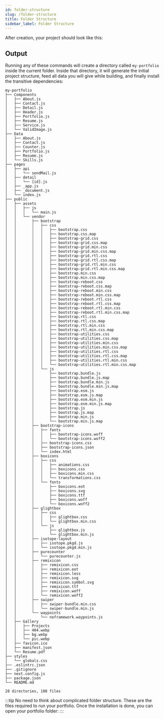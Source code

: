 ```yaml
---
id: folder-structure
slug: /folder-structure
title: Folder Structure
sidebar_label: Folder Structure
---
```


After creation, your project should look like this:

## Output

Running any of these commands will create a directory called `my-portfolio`
inside the current folder. Inside that directory, it will generate the initial
project structure, feed all data you will give while building, and finally install the
transitive dependencies:

```
my-portfolio
├── Components
│   ├── About.js
│   ├── Contact.js
│   ├── Detail.js
│   ├── Header.js
│   ├── Portfolio.js
│   ├── Resume.js
│   ├── Service.js
│   └── ValidImage.js
├── Data
│   ├── About.js
│   ├── Contact.js
│   ├── Counter.js
│   ├── Portfolio.js
│   ├── Resume.js
│   └── Skills.js
├── pages
│   ├── api
│   │   └── sendMail.js
│   ├── detail
│   │   └── [id].js
│   ├── _app.js
│   ├── _document.js
│   └── index.js
├── public
│   ├── assets
│   │   ├── js
│   │   │   └── main.js
│   │   └── vendor
│   │       ├── bootstrap
│   │       │   ├── css
│   │       │   │   ├── bootstrap.css
│   │       │   │   ├── bootstrap.css.map
│   │       │   │   ├── bootstrap-grid.css
│   │       │   │   ├── bootstrap-grid.css.map
│   │       │   │   ├── bootstrap-grid.min.css
│   │       │   │   ├── bootstrap-grid.min.css.map
│   │       │   │   ├── bootstrap-grid.rtl.css
│   │       │   │   ├── bootstrap-grid.rtl.css.map
│   │       │   │   ├── bootstrap-grid.rtl.min.css
│   │       │   │   ├── bootstrap-grid.rtl.min.css.map
│   │       │   │   ├── bootstrap.min.css
│   │       │   │   ├── bootstrap.min.css.map
│   │       │   │   ├── bootstrap-reboot.css
│   │       │   │   ├── bootstrap-reboot.css.map
│   │       │   │   ├── bootstrap-reboot.min.css
│   │       │   │   ├── bootstrap-reboot.min.css.map
│   │       │   │   ├── bootstrap-reboot.rtl.css
│   │       │   │   ├── bootstrap-reboot.rtl.css.map
│   │       │   │   ├── bootstrap-reboot.rtl.min.css
│   │       │   │   ├── bootstrap-reboot.rtl.min.css.map
│   │       │   │   ├── bootstrap.rtl.css
│   │       │   │   ├── bootstrap.rtl.css.map
│   │       │   │   ├── bootstrap.rtl.min.css
│   │       │   │   ├── bootstrap.rtl.min.css.map
│   │       │   │   ├── bootstrap-utilities.css
│   │       │   │   ├── bootstrap-utilities.css.map
│   │       │   │   ├── bootstrap-utilities.min.css
│   │       │   │   ├── bootstrap-utilities.min.css.map
│   │       │   │   ├── bootstrap-utilities.rtl.css
│   │       │   │   ├── bootstrap-utilities.rtl.css.map
│   │       │   │   ├── bootstrap-utilities.rtl.min.css
│   │       │   │   └── bootstrap-utilities.rtl.min.css.map
│   │       │   └── js
│   │       │       ├── bootstrap.bundle.js
│   │       │       ├── bootstrap.bundle.js.map
│   │       │       ├── bootstrap.bundle.min.js
│   │       │       ├── bootstrap.bundle.min.js.map
│   │       │       ├── bootstrap.esm.js
│   │       │       ├── bootstrap.esm.js.map
│   │       │       ├── bootstrap.esm.min.js
│   │       │       ├── bootstrap.esm.min.js.map
│   │       │       ├── bootstrap.js
│   │       │       ├── bootstrap.js.map
│   │       │       ├── bootstrap.min.js
│   │       │       └── bootstrap.min.js.map
│   │       ├── bootstrap-icons
│   │       │   ├── fonts
│   │       │   │   ├── bootstrap-icons.woff
│   │       │   │   └── bootstrap-icons.woff2
│   │       │   ├── bootstrap-icons.css
│   │       │   ├── bootstrap-icons.json
│   │       │   └── index.html
│   │       ├── boxicons
│   │       │   ├── css
│   │       │   │   ├── animations.css
│   │       │   │   ├── boxicons.css
│   │       │   │   ├── boxicons.min.css
│   │       │   │   └── transformations.css
│   │       │   └── fonts
│   │       │       ├── boxicons.eot
│   │       │       ├── boxicons.svg
│   │       │       ├── boxicons.ttf
│   │       │       ├── boxicons.woff
│   │       │       └── boxicons.woff2
│   │       ├── glightbox
│   │       │   ├── css
│   │       │   │   ├── glightbox.css
│   │       │   │   └── glightbox.min.css
│   │       │   └── js
│   │       │       ├── glightbox.js
│   │       │       └── glightbox.min.js
│   │       ├── isotope-layout
│   │       │   ├── isotope.pkgd.js
│   │       │   └── isotope.pkgd.min.js
│   │       ├── purecounter
│   │       │   └── purecounter.js
│   │       ├── remixicon
│   │       │   ├── remixicon.css
│   │       │   ├── remixicon.eot
│   │       │   ├── remixicon.less
│   │       │   ├── remixicon.svg
│   │       │   ├── remixicon.symbol.svg
│   │       │   ├── remixicon.ttf
│   │       │   ├── remixicon.woff
│   │       │   └── remixicon.woff2
│   │       ├── swiper
│   │       │   ├── swiper-bundle.min.css
│   │       │   └── swiper-bundle.min.js
│   │       └── waypoints
│   │           └── noframework.waypoints.js
│   ├── Gallery
│   │   ├── Projects
│   │   ├── 404.webp
│   │   ├── bg.webp
│   │   └── pic.webp
│   ├── favicon.ico
│   ├── manifest.json
│   └── Resume.pdf
├── styles
│   └── globals.css
├── .eslintrc.json
├── .gitignore
├── next.config.js
├── package.json
└── README.md

28 directories, 108 files
```

:::tip
No need to think about complicated folder structure. These are the files required to run your portfolio. Once the installation is done, you can open your portfolio folder:
:::
